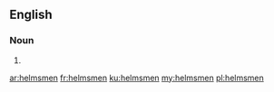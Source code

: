 ==English==

===Noun===
{{head|en|plural}}

# {{plural of|helmsman|lang=en|nocat=1}}

[[ar:helmsmen]]
[[fr:helmsmen]]
[[ku:helmsmen]]
[[my:helmsmen]]
[[pl:helmsmen]]